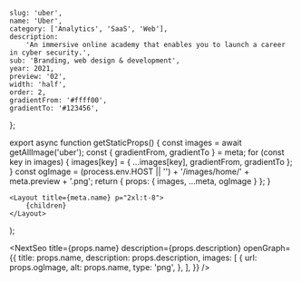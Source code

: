
	slug: 'uber',
	name: 'Uber',
	category: ['Analytics', 'SaaS', 'Web'],
	description:
		'An immersive online academy that enables you to launch a career in cyber security.',
	sub: 'Branding, web design & development',
	year: 2021,
	preview: '02',
	width: 'half',
	order: 2,
	gradientFrom: '#ffff00',
	gradientTo: '#123456',
};

export async function getStaticProps() {
	const images = await getAllImage('uber');
	const { gradientFrom, gradientTo } = meta;
	for (const key in images) {
		images[key] = { ...images[key], gradientFrom, gradientTo };
	}
	const ogImage =
		(process.env.HOST || '') + '/images/home/' + meta.preview + '.png';
	return { props: { images, ...meta, ogImage } };
}

	<Layout title={meta.name} p="2xl:t-8">
		{children}
	</Layout>
);

<NextSeo
	title={props.name}
	description={props.description}
	openGraph={{
		title: props.name,
		description: props.description,
		images: [
			{
				url: props.ogImage,
				alt: props.name,
				type: 'png',
			},
		],
	}}
/>

<Title text="An alert framework for global live ops." sub="UberEats 2020" />

<FullWidth>
	<Image {...props.images['01']} />
</FullWidth>

<Paragraph>
	Terra is UberEats’ marketplace real-time monitoring tool used by global Live
	Ops to manage our global marketplace dynamics. When there is an imbalance in
	supply and demand (a sudden spike in demand, for example), ops teams can pull
	various levers that help balance the marketplace in real-time.
</Paragraph>

<Header>1 — The new feature</Header>

<RegularWidth>
	<Image {...props.images['02']} />
</RegularWidth>

<Paragraph>
	We designed and developed a new activity and alert framework within Terra that
	gave UberEats Live Ops team timely alerts and full context of global
	marketplace dynamics. This new feature led to:
</Paragraph>

<RegularWidth>
	<div className="flex justify-center px-5 lg:py-10 lg:flex-row lg:px-0">
		<div className="lg:flex lg:gap-5">
			<div className="flex items-start mb-6 lg:mb-0">
				<Image
					{...props.images['arrow_up']}
					className="mr-5 w-10 lg:mr-6 lg:w-16"
				/>
				<ul>
					<li className="font-medium font-ubermove text-4xl lg:text-6xl">
						25%
					</li>
					<li className="opacity-50 lg:text-xl">Agents productivity</li>
				</ul>
			</div>
			<div className="flex items-start">
				<Image
					{...props.images['arrow_down']}
					className="mr-5 w-10 lg:mr-6 lg:w-16"
				/>
				<ul>
					<li className="font-medium font-ubermove text-4xl lg:text-6xl">
						15m
					</li>
					<li className="opacity-50 lg:text-xl">Alerts resolvement time</li>
				</ul>
			</div>
		</div>
	</div>
</RegularWidth>

<Header>2 — The challenge</Header>

<RegularWidth>
	<Image {...props.images['03']} />
</RegularWidth>

<RegularWidth>
	<div className="font-worksans flex flex-col gap-5 py-10 px-5 lg:gap-10 lg:mb-5 lg:py-20 lg:grid lg:grid-cols-12 lg:px-0">
		<div className="lg:text-xl lg:font-medium lg:col-start-2 lg:col-span-4">
			<p>
				There was not a centralized place to view actions taken to manage the
				marketplace.
			</p>
			<p>
				Ops needed multiple tools to understand what was happening in the
				marketplace:
			</p>
		</div>
		<div className="lg:col-start-7 lg:col-span-5 lg:text-xl">
			<div className="bg-white bg-opacity-10 p-5 rounded-xl mb-5">
				<h3 className="font-bold">Gchat bot</h3>
				<p className="font-medium">
					Ops built a bot that share real-time alerts in Gchat. However, this
					chat does not give agents full context of the marketplace dynamics.
				</p>
			</div>
			<div className="bg-white bg-opacity-10 p-5 rounded-xl mb-5">
				<h3 className="font-bold">Klaxon web app</h3>
				<p className="font-medium">
					Independent app that stores global marketplace real-time alerts, which
					does not provide any context about marketplace health.
				</p>
			</div>
			<div className="bg-white bg-opacity-10 p-5 rounded-xl">
				<h3 className="font-bold">Ops activity query</h3>
				<p className="font-medium">
					Terra logs all actions taken and state of the market at the time.
					However, this is only available in a database that must be queried
					externally and on an ad hoc basis.
				</p>
			</div>
		</div>
	</div>
</RegularWidth>

<RegularWidth>
	<Image {...props.images['04']} />
</RegularWidth>

<Header>3 — User research</Header>

<RegularWidth>
	<div className="font-worksans px-5 mb-10 lg:mb-20 lg:px-0 lg:grid lg:grid-cols-12 lg:gap-5">
		<div className="border-opacity-20 border border-light-gray rounded-lg p-5 lg:p-10 lg:col-span-10 lg:col-start-2">
			<div className="pb-10 flex border-b border-s-light-gray flex-col lg:flex-row">
				<Image
					{...props.images['A01']}
					className="mr-10 rounded-full w-32 h-32 mb-4 lg:mb-0"
				/>
				<div className="lg:ml-10">
					<h3 className="font-bold mb-4 text-2xl">Sam - Ops Manager</h3>
					<p className="font-medium lg:w-7/12">
						Ensure consistent supply and demand across Eats marketplace through
						continuous analytical assessment and intervention. Manage a team of
						COEs.
					</p>
				</div>
			</div>
			<div className="flex pt-10 flex-col lg:flex-row">
				<div className="lg:w-6/12 lg:pr-4">
					<h4 className="font-bold leading-5 mb-4">Tasks & Responsibilities</h4>
					<ul className="text-sm">
						<li className="mb-2">
							• Use Terra once a week for reviewing and reportingpurposes.
						</li>
						<li className="mb-2">
							• Help COE agents when serious issues arise, or when COE agents
							request to review their work
						</li>
						<li>• Run queries once a week to review COE performance</li>
					</ul>
				</div>
				<div className="lg:w-6/12 lg:pl-4">
					<h4 className="font-bold leading-5 mb-4">Core needs</h4>
					<ul className="text-sm">
						<li className="mb-2">
							• Comprehensive picture of Marketplace health and COEs’ actions.
							Data is real-time so historical metrics are crucial in his
							evaluation of team performance.
						</li>
						<li>
							• Deeply care about COE agents responsiveness to alerts and the
							results of their actions
						</li>
					</ul>
				</div>
			</div>
		</div>
	</div>
	<div className="font-worksans px-5 mb-10 lg:mb-20 lg:px-0 lg:grid lg:grid-cols-12 lg:gap-5">
		<div className="border-opacity-20 border border-light-gray rounded-lg p-5 lg:p-10 lg:col-span-10 lg:col-start-2">
			<div className="pb-10 flex border-b border-s-light-gray flex-col lg:flex-row">
				<Image
					{...props.images['A02']}
					className="mr-10 rounded-full w-32 h-32 mb-4 lg:mb-0"
				/>
				<div className="lg:ml-10">
					<h3 className="font-bold mb-4 text-2xl">
						Peter - Center of Excellence agent
					</h3>
					<p className="font-medium lg:w-7/12">
						Monitor the Marketplace in real-time and resolve when problems
						arise. If the problem is serious, escalate to Ops managers.
					</p>
				</div>
			</div>
			<div className="flex pt-10 flex-col lg:flex-row">
				<div className="lg:w-6/12 lg:pr-4">
					<h4 className="font-bold leading-5 mb-4">Tasks & Responsibilities</h4>
					<ul className="text-sm">
						<li className="mb-2">
							• Use Terra daily for marketplace monitoring
						</li>
						<li className="mb-2">
							• Depending on level of autonomy, fix problems when they arise
						</li>
						<li>• For serious issues, escalate to Ops Managers</li>
					</ul>
				</div>
				<div className="lg:w-6/12 lg:pl-4">
					<h4 className="font-bold leading-5 mb-4">Core needs</h4>
					<ul className="text-sm">
						<li className="mb-2">• Monitor the latest alerts in real-time</li>
						<li className="mb-2">
							• Avoid duplicated efforts by having insights into his team’s work
							progress
						</li>
						<li>
							• The ability to communicate to his team when special
							circumstances happen that they decided to do something out of the
							norm
						</li>
					</ul>
				</div>
			</div>
		</div>
	</div>
</RegularWidth>

<RegularWidth>
	<Image {...props.images['05']} />
</RegularWidth>

<Header>4 — Setting goals</Header>

<RegularWidth>
	<Image {...props.images['06']} />
</RegularWidth>

<RegularWidth>
	<Image {...props.images['07']} />
</RegularWidth>

<RegularWidth>
	<div className="flex justify-center font-ubermove px-5 pt-10 lg:pt-20 lg:px-0">
		<div>
			<div className="flex mb-5 items-center">
				<Image
					{...props.images['arrow_up']}
					className="mr-5 w-5 lg:mr-10 lg:w-10"
				/>
				<h3 className="font-bold text-lg lg:text-3xl lg:text-4xl">
					User adoption: 7-day active users
				</h3>
			</div>
			<div className="flex mb-5 items-center">
				<Image
					{...props.images['arrow_down']}
					className="mr-5 w-5 lg:mr-10 lg:w-10"
				/>
				<h3 className="font-bold text-lg lg:text-3xl lg:text-4xl">
					Time to alerts resolvement
				</h3>
			</div>
			<div className="flex mb-5 items-center">
				<Image
					{...props.images['arrow_up']}
					className="mr-5 w-5 lg:mr-10 lg:w-10"
				/>
				<h3 className="font-bold text-lg lg:text-3xl lg:text-4xl">
					# of markets per agent
				</h3>
			</div>
			<div className="flex items-center">
				<Image
					{...props.images['arrow_up']}
					className="mr-5 w-5 lg:mr-10 lg:w-10"
				/>
				<h3 className="font-bold text-lg lg:text-3xl lg:text-4xl">
					# of markets per agent
				</h3>
			</div>
		</div>
	</div>
</RegularWidth>

<Header>5 — The solutions</Header>

<RegularWidth>
	<Image {...props.images['08']} />
</RegularWidth>

<Caption>
	We streamlined the workflow by removing the dependency on Klaxon. This helped
	conslidate the number of steps because agents have full context of marketplace
	dynamics within Terra. Team communication is streamlined since agents have
	visibility over who works on which tasks.
</Caption>

<RegularWidth>
	<Image {...props.images['09']} />
</RegularWidth>

<Caption>
	Agents can filter alerts by locations, down to the country and region level.
</Caption>

<RegularWidth>
	<Image {...props.images['10']} />
</RegularWidth>

<Caption>
	Tapping on each row reveals full context of marketplace dynamics at that time.
	A graph helps ops understand how and why the alert was fired.
</Caption>

<RegularWidth>
	<Image {...props.images['11']} />
</RegularWidth>

<Caption>
	On Activity tab, Ops managers can monitor team performance at any time.
	There’s no need to run hours long query anymore. Terra highlights actions that
	go against AI’s recommendations to make it easier for managers to inspect
	special cases.
</Caption>

<RegularWidth>
	<Image {...props.images['12']} />
</RegularWidth>

<Caption>
	We added alerts to the historical chart to help ops managers understand the
	relationship between alerts and market conditions.
</Caption>
